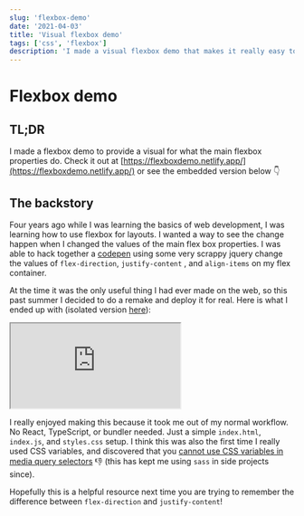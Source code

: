 ```yaml
---
slug: 'flexbox-demo'
date: '2021-04-03'
title: 'Visual flexbox demo'
tags: ['css', 'flexbox']
description: 'I made a visual flexbox demo that makes it really easy to find the right flexbox property. Made with vanilla HTML, CSS, and JS.'
---
```


# Flexbox demo

## TL;DR

I made a flexbox demo to provide a visual for what the main flexbox properties do. Check it out at [https://flexboxdemo.netlify.app/](https://flexboxdemo.netlify.app/) or see the embedded version below 👇

## The backstory

Four years ago while I was learning the basics of web development, I was learning how to use flexbox for layouts. I wanted a way to see the change happen when I changed the values of the main flex box properties. I was able to hack together a [codepen](https://codepen.io/MrAndrewMcG/pen/MJybNp) using some very scrappy jquery change the values of `flex-direction`, `justify-content` , and `align-items` on my flex container.

At the time it was the only useful thing I had ever made on the web, so this past summer I decided to do a remake and deploy it for real. Here is what I ended up with (isolated version [here](https://flexboxdemo.netlify.app/)):

<iframe
  src="https://flexboxdemo.netlify.app/"
  style={{
    width: '100%',
    height: '700px',
    border: 0,
    borderRadius: '4px',
    overflow: 'hidden',
  }}
  title="Flexbox demo"
></iframe>

I really enjoyed making this because it took me out of my normal workflow. No React, TypeScript, or bundler needed. Just a simple `index.html`, `index.js`, and `styles.css` setup. I think this was also the first time I really used CSS variables, and discovered that you [cannot use CSS variables in media query selectors](https://stackoverflow.com/questions/40722882/css-native-variables-not-working-in-media-queries) 👎 (this has kept me using `sass` in side projects since).

Hopefully this is a helpful resource next time you are trying to remember the difference between `flex-direction` and `justify-content`!
